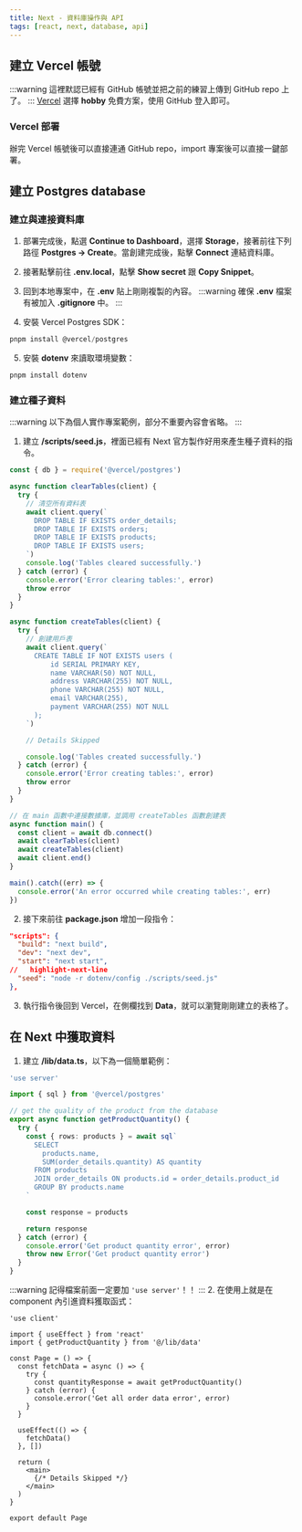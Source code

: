 ```yaml
---
title: Next - 資料庫操作與 API
tags: [react, next, database, api]
---
```

## 建立 Vercel 帳號
:::warning
這裡默認已經有 GitHub 帳號並把之前的練習上傳到 GitHub repo 上了。
:::
[Vercel](https://vercel.com/signup) 選擇 **hobby** 免費方案，使用 GitHub 登入即可。

### Vercel 部署
辦完 Vercel 帳號後可以直接連通 GitHub repo，import 專案後可以直接一鍵部署。


## 建立 Postgres database
### 建立與連接資料庫
1. 部署完成後，點選 **Continue to Dashboard**，選擇 **Storage**，接著前往下列路徑 **Postgres → Create**。當創建完成後，點擊 **Connect** 連結資料庫。

2. 接著點擊前往 **.env.local**，點擊 **Show secret** 跟 **Copy Snippet**。

3. 回到本地專案中，在 **.env** 貼上剛剛複製的內容。
:::warning
確保 **.env** 檔案有被加入 **.gitignore** 中。
:::
4. 安裝 Vercel Postgres SDK：
```powershell
pnpm install @vercel/postgres
```
5. 安裝 **dotenv** 來讀取環境變數：
```powershell
pnpm install dotenv
```

### 建立種子資料
:::warning
以下為個人實作專案範例，部分不重要內容會省略。
:::
1. 建立 **/scripts/seed.js**，裡面已經有 Next 官方製作好用來產生種子資料的指令。  
```js
const { db } = require('@vercel/postgres')

async function clearTables(client) {
  try {
    // 清空所有資料表
    await client.query(`
      DROP TABLE IF EXISTS order_details;
      DROP TABLE IF EXISTS orders;
      DROP TABLE IF EXISTS products;
      DROP TABLE IF EXISTS users;
    `)
    console.log('Tables cleared successfully.')
  } catch (error) {
    console.error('Error clearing tables:', error)
    throw error
  }
}

async function createTables(client) {
  try {
    // 創建用戶表
    await client.query(`
      CREATE TABLE IF NOT EXISTS users (
          id SERIAL PRIMARY KEY,
          name VARCHAR(50) NOT NULL,
          address VARCHAR(255) NOT NULL,
          phone VARCHAR(255) NOT NULL,
          email VARCHAR(255),
          payment VARCHAR(255) NOT NULL
      );
    `)

    // Details Skipped

    console.log('Tables created successfully.')
  } catch (error) {
    console.error('Error creating tables:', error)
    throw error
  }
}

// 在 main 函數中連接數據庫，並調用 createTables 函數創建表
async function main() {
  const client = await db.connect()
  await clearTables(client)
  await createTables(client)
  await client.end()
}

main().catch((err) => {
  console.error('An error occurred while creating tables:', err)
})
```
2. 接下來前往 **package.json** 增加一段指令：
```json
"scripts": {
  "build": "next build",
  "dev": "next dev",
  "start": "next start",
//   highlight-next-line
  "seed": "node -r dotenv/config ./scripts/seed.js"
},
```

3. 執行指令後回到 Vercel，在側欄找到 **Data**，就可以瀏覽剛剛建立的表格了。

## 在 Next 中獲取資料
1. 建立 **/lib/data.ts**，以下為一個簡單範例：
```ts
'use server'

import { sql } from '@vercel/postgres'

// get the quality of the product from the database
export async function getProductQuantity() {
  try {
    const { rows: products } = await sql`
      SELECT
        products.name,
        SUM(order_details.quantity) AS quantity
      FROM products
      JOIN order_details ON products.id = order_details.product_id
      GROUP BY products.name
    `

    const response = products

    return response
  } catch (error) {
    console.error('Get product quantity error', error)
    throw new Error('Get product quantity error')
  }
}
```
:::warning
記得檔案前面一定要加 `'use server'`！！
:::
2. 在使用上就是在 component 內引進資料獲取函式：
```tsx
'use client'

import { useEffect } from 'react'
import { getProductQuantity } from '@/lib/data'

const Page = () => {
  const fetchData = async () => {
    try {
      const quantityResponse = await getProductQuantity()
    } catch (error) {
      console.error('Get all order data error', error)
    }
  }

  useEffect(() => {
    fetchData()
  }, [])

  return (
    <main>
      {/* Details Skipped */}
    </main>
  )
}

export default Page
```